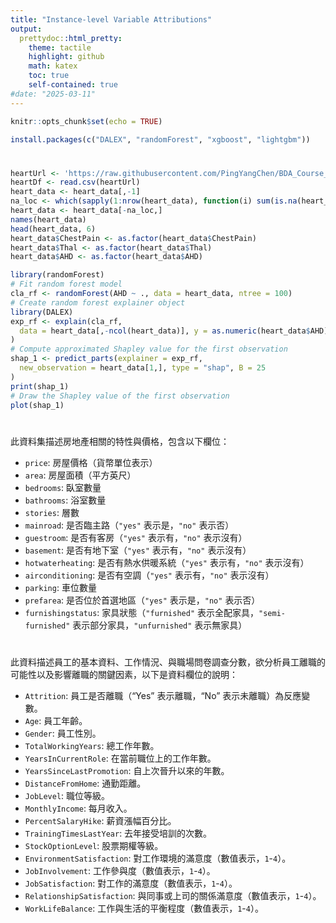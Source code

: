 ```yaml
---
title: "Instance-level Variable Attributions"
output:
  prettydoc::html_pretty:
    theme: tactile 
    highlight: github
    math: katex
    toc: true
    self-contained: true
#date: "2025-03-11"
---
```


```r
knitr::opts_chunk$set(echo = TRUE)
```

```r
install.packages(c("DALEX", "randomForest", "xgboost", "lightgbm"))
```

#

```r
heartUrl <- 'https://raw.githubusercontent.com/PingYangChen/BDA_Course_R_Code/refs/heads/main/sample_data/Heart.csv'
heartDf <- read.csv(heartUrl)
heart_data <- heart_data[,-1]
na_loc <- which(sapply(1:nrow(heart_data), function(i) sum(is.na(heart_data[i,])) > 0))
heart_data <- heart_data[-na_loc,]
names(heart_data)
head(heart_data, 6)
heart_data$ChestPain <- as.factor(heart_data$ChestPain)
heart_data$Thal <- as.factor(heart_data$Thal)
heart_data$AHD <- as.factor(heart_data$AHD)
```

```r
library(randomForest)
# Fit random forest model
cla_rf <- randomForest(AHD ~ ., data = heart_data, ntree = 100)
# Create random forest explainer object
library(DALEX)
exp_rf <- explain(cla_rf, 
  data = heart_data[,-ncol(heart_data)], y = as.numeric(heart_data$AHD) – 1
)
# Compute approximated Shapley value for the first observation
shap_1 <- predict_parts(explainer = exp_rf, 
  new_observation = heart_data[1,], type = "shap", B = 25
)
print(shap_1)
# Draw the Shapley value of the first observation
plot(shap_1) 

```


#

此資料集描述房地產相關的特性與價格，包含以下欄位：

- `price`: 房屋價格（貨幣單位表示）
- `area`: 房屋面積（平方英尺）
- `bedrooms`: 臥室數量
- `bathrooms`: 浴室數量
- `stories`: 層數
- `mainroad`: 是否臨主路（`"yes"` 表示是，`"no"` 表示否）
- `guestroom`: 是否有客房（`"yes"` 表示有，`"no"` 表示沒有）
- `basement`: 是否有地下室（`"yes"` 表示有，`"no"` 表示沒有）
- `hotwaterheating`: 是否有熱水供暖系統（`"yes"` 表示有，`"no"` 表示沒有）
- `airconditioning`: 是否有空調（`"yes"` 表示有，`"no"` 表示沒有）
- `parking`: 車位數量
- `prefarea`: 是否位於首選地區（`"yes"` 表示是，`"no"` 表示否）
- `furnishingstatus`: 家具狀態（`"furnished"` 表示全配家具，`"semi-furnished"` 表示部分家具，`"unfurnished"` 表示無家具）



#

此資料描述員工的基本資料、工作情況、與職場問卷調查分數，欲分析員工離職的可能性以及影響離職的關鍵因素，以下是資料欄位的說明：

- `Attrition`: 員工是否離職（"Yes" 表示離職，"No" 表示未離職）為反應變數。
- `Age`: 員工年齡。
- `Gender`: 員工性別。
- `TotalWorkingYears`: 總工作年數。
- `YearsInCurrentRole`: 在當前職位上的工作年數。
- `YearsSinceLastPromotion`: 自上次晉升以來的年數。
- `DistanceFromHome`: 通勤距離。
- `JobLevel`: 職位等級。
- `MonthlyIncome`: 每月收入。
- `PercentSalaryHike`: 薪資漲幅百分比。
- `TrainingTimesLastYear`: 去年接受培訓的次數。
- `StockOptionLevel`: 股票期權等級。
- `EnvironmentSatisfaction`: 對工作環境的滿意度（數值表示，`1`-`4`）。
- `JobInvolvement`: 工作參與度（數值表示，`1`-`4`）。
- `JobSatisfaction`: 對工作的滿意度（數值表示，`1`-`4`）。
- `RelationshipSatisfaction`: 與同事或上司的關係滿意度（數值表示，`1`-`4`）。
- `WorkLifeBalance`: 工作與生活的平衡程度（數值表示，`1`-`4`）。




